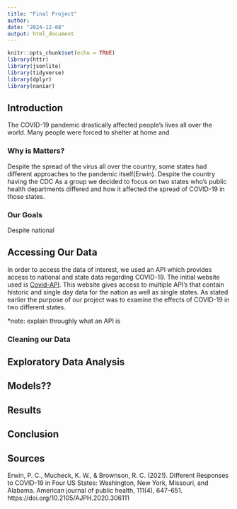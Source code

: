 ```yaml
---
title: "Final Project"
author: 
date: "2024-12-08"
output: html_document
---
```


```r
knitr::opts_chunk$set(echo = TRUE)
library(httr)
library(jsonlite)
library(tidyverse)
library(dplyr)
library(naniar)

```
 
## Introduction

The COVID-19 pandemic drastically affected people's lives all over the world. Many people were forced to shelter at home and

### Why is Matters?
Despite the spread of the virus all over the country, some states had different approaches to the pandemic itself(Erwin). Despite the country having the CDC  As a group we decided to focus on two states who's public health departments differed and how it affected the spread of COVID-19 in those states. 

### Our Goals
Despite national 


## Accessing Our Data

In order to access the data of interest, we used an API which provides access to national and state data regarding COVID-19. The initial website used is [Covid-API](https://covidtracking.com/data/api). This website gives access to multiple API's that contain historic and single day data for the nation as well as single states. As stated earlier the purpose of our project was to examine the effects of COVID-19 in two different states.  

*note: explain throughly what an API is 

### Cleaning our Data





## Exploratory Data Analysis 

## Models??

## Results

## Conclusion


## Sources

Erwin, P. C., Mucheck, K. W., & Brownson, R. C. (2021). Different Responses to COVID-19 in Four US States: Washington, New York, Missouri, and Alabama. American journal of public health, 111(4), 647–651. https://doi.org/10.2105/AJPH.2020.306111
